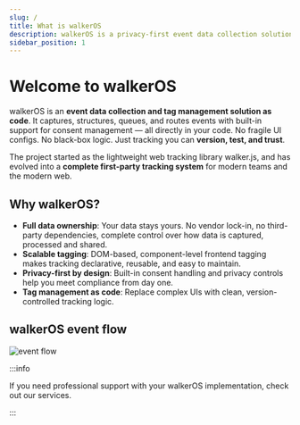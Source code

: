```yaml
---
slug: /
title: What is walkerOS
description: walkerOS is a privacy-first event data collection solution
sidebar_position: 1
---
```



# Welcome to walkerOS

walkerOS is an **event data collection and tag management solution as code**. It
captures, structures, queues, and routes events with built-in support
for&nbsp;<Link to="/docs/consent_management/overview">consent management</Link>
— all directly in your code. No fragile UI configs. No black-box logic. Just
tracking you can **version, test, and trust**.

The project started as the lightweight web tracking
library&nbsp;<Link to="/docs/collectors/web-collector/">walker.js</Link>, and
has evolved into a **complete first-party tracking system** for modern teams and
the modern web.

## Why walkerOS?

- **Full data ownership**: Your data stays yours. No vendor lock-in, no
  third-party dependencies, complete control over how data is captured,
  processed and shared.
- **Scalable tagging**: DOM-based, component-level frontend tagging makes
  tracking declarative, reusable, and easy to maintain.
- **Privacy-first by design**: Built-in consent handling and privacy controls
  help you meet compliance from day one.
- **Tag management as code**: Replace complex UIs with clean, version-controlled
  tracking logic.

## walkerOS event flow

![event flow](eventflow.png)

:::info

If you need professional support with your walkerOS implementation, check out
our&nbsp;<Link to="/services">services</Link>.

:::
